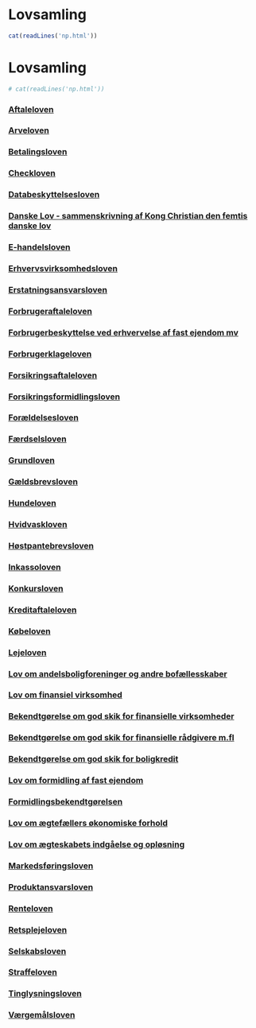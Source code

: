# Lovsamling 

```{r, echo=FALSE, results='asis'}
cat(readLines('np.html'))
```



# Lovsamling 

```{r, echo=FALSE, results='asis'}
# cat(readLines('np.html'))
```



<h3><a href="https://www.retsinformation.dk/eli/lta/2016/193" target="_blank">Aftaleloven</a></h3>
<h3><a href="https://www.retsinformation.dk/eli/lta/2007/515" target="_blank">Arveloven</a></h3>
<h3><a href="https://www.retsinformation.dk/eli/lta/2017/652" target="_blank">Betalingsloven</a></h3>
<h3><a href="https://www.retsinformation.dk/eli/lta/1986/558" target="_blank">Checkloven</a></h3>
<h3><a href="https://www.retsinformation.dk/eli/lta/2018/502" target="_blank">Databeskyttelsesloven</a></h3>
<h3><a href="https://www.retsinformation.dk/eli/retsinfo/1683/11000" target="_blank">Danske Lov - sammenskrivning af Kong Christian den femtis danske lov</a></h3>
<h3><a href="https://www.retsinformation.dk/eli/lta/2002/227" target="_blank">E-handelsloven</a></h3>
<h3><a href="https://www.retsinformation.dk/eli/lta/2019/659" target="_blank">Erhvervsvirksomhedsloven</a></h3>
<h3><a href="https://www.retsinformation.dk/eli/lta/2018/1070" target="_blank">Erstatningsansvarsloven</a></h3>
<h3><a href="https://www.retsinformation.dk/eli/lta/2013/1457" target="_blank">Forbrugeraftaleloven</a></h3>
<h3><a href="https://www.retsinformation.dk/eli/lta/2015/1123" target="_blank">Forbrugerbeskyttelse ved erhvervelse af fast ejendom mv</a></h3>
<h3><a href="https://www.retsinformation.dk/eli/lta/2015/524" target="_blank">Forbrugerklageloven</a></h3>
<h3><a href="https://www.retsinformation.dk/eli/lta/2015/1237" target="_blank">Forsikringsaftaleloven</a></h3>
<h3><a href="https://www.retsinformation.dk/eli/lta/2020/378" target="_blank">Forsikringsformidlingsloven</a></h3>
<h3><a href="https://www.retsinformation.dk/eli/lta/2015/1238" target="_blank">Forældelsesloven</a></h3>
<h3><a href="https://www.retsinformation.dk/eli/lta/2018/1324" target="_blank">Færdselsloven</a></h3>
<h3><a href="https://www.retsinformation.dk/eli/lta/1953/169" target="_blank">Grundloven</a></h3>
<h3><a href="https://www.retsinformation.dk/eli/lta/2014/333" target="_blank">Gældsbrevsloven</a></h3>
<h3><a href="https://www.retsinformation.dk/eli/lta/2017/1373" target="_blank">Hundeloven</a></h3>
<h3><a href="https://www.retsinformation.dk/eli/lta/2020/380" target="_blank">Hvidvaskloven</a></h3>
<h3><a href="https://www.retsinformation.dk/eli/lta/2015/1658" target="_blank">Høstpantebrevsloven</a></h3>
<h3><a href="https://www.retsinformation.dk/eli/lta/2014/1018" target="_blank">Inkassoloven</a></h3>
<h3><a href="https://www.retsinformation.dk/eli/lta/2014/11" target="_blank">Konkursloven</a></h3>
<h3><a href="https://www.retsinformation.dk/eli/lta/2019/817" target="_blank">Kreditaftaleloven</a></h3>
<h3><a href="https://www.retsinformation.dk/eli/lta/2014/140" target="_blank">Købeloven</a></h3>
<h3><a href="https://www.retsinformation.dk/eli/lta/2019/927" target="_blank">Lejeloven</a></h3>
<h3><a href="https://www.retsinformation.dk/eli/lta/2018/1231" target="_blank">Lov om andelsboligforeninger og andre bofællesskaber</a></h3>
<h3><a href="https://www.retsinformation.dk/eli/lta/2019/937" target="_blank">Lov om finansiel virksomhed</a></h3>
<h3><a href="https://www.retsinformation.dk/eli/lta/2016/330" target="_blank">Bekendtgørelse om god skik for finansielle virksomheder</a></h3>
<h3><a href="https://www.retsinformation.dk/eli/lta/2020/379" target="_blank">Bekendtgørelse om god skik for finansielle rådgivere m.fl</a></h3>
<h3><a href="https://www.retsinformation.dk/eli/lta/2018/1581" target="_blank">Bekendtgørelse om god skik for boligkredit</a></h3>
<h3><a href="https://www.retsinformation.dk/eli/lta/2014/526" target="_blank">Lov om formidling af fast ejendom</a></h3>
<h3><a href="https://www.retsinformation.dk/eli/lta/2014/1230" target="_blank">Formidlingsbekendtgørelsen</a></h3>
<h3><a href="https://www.retsinformation.dk/eli/lta/2019/774" target="_blank">Lov om ægtefællers økonomiske forhold</a></h3>
<h3><a href="https://www.retsinformation.dk/eli/lta/2019/771" target="_blank">Lov om ægteskabets indgåelse og opløsning</a></h3>
<h3><a href="https://www.retsinformation.dk/eli/lta/2017/426" target="_blank">Markedsføringsloven</a></h3>
<h3><a href="https://www.retsinformation.dk/eli/lta/2007/261" target="_blank">Produktansvarsloven</a></h3>
<h3><a href="https://www.retsinformation.dk/eli/lta/2014/459" target="_blank">Renteloven</a></h3>
<h3><a href="https://www.retsinformation.dk/eli/lta/2019/938" target="_blank">Retsplejeloven</a></h3>
<h3><a href="https://www.retsinformation.dk/eli/lta/2019/763"
target="_blank">Selskabsloven</a></h3>
<h3><a href="https://www.retsinformation.dk/eli/lta/2019/976"
target="_blank">Straffeloven</a></h3>
<h3><a href="https://www.retsinformation.dk/eli/lta/2014/1075" target="_blank">Tinglysningsloven</a></h3>
<h3><a href="https://www.retsinformation.dk/eli/lta/2007/1015" target="_blank">Værgemålsloven</a></h3>











